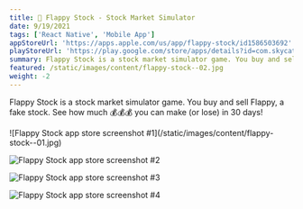```yaml
---
title: 🚀 Flappy Stock - Stock Market Simulator
date: 9/19/2021
tags: ['React Native', 'Mobile App']
appStoreUrl: 'https://apps.apple.com/us/app/flappy-stock/id1586503692'
playStoreUrl: 'https://play.google.com/store/apps/details?id=com.skycatchfire.FlappyStock'
summary: Flappy Stock is a stock market simulator game. You buy and sell Flappy, a fake stock. See how much 💰💰💰 you can make (or lose) in 30 days!
featured: /static/images/content/flappy-stock--02.jpg
weight: -2
---
```


Flappy Stock is a stock market simulator game. You buy and sell Flappy, a fake stock. See how much 💰💰💰 you can make (or lose) in 30 days!

<div className="grid grid-cols-2 lg:grid-cols-4 gap-2">
![Flappy Stock app store screenshot #1](/static/images/content/flappy-stock--01.jpg)

![Flappy Stock app store screenshot #2](/static/images/content/flappy-stock--02.jpg)

![Flappy Stock app store screenshot #3](/static/images/content/flappy-stock--03.jpg)

![Flappy Stock app store screenshot #4](/static/images/content/flappy-stock--04.jpg)

</div>
